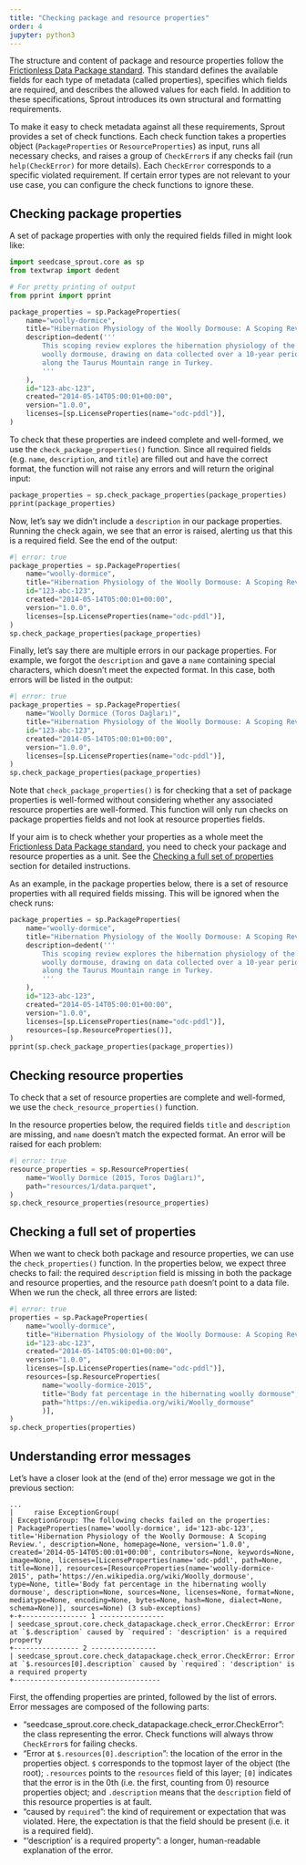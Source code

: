 ```yaml
---
title: "Checking package and resource properties"
order: 4
jupyter: python3
---
```


<!-- TODO: I think this section needs to be updated. -->

The structure and content of package and resource properties follow the
[Frictionless Data Package standard](https://datapackage.org). This
standard defines the available fields for each type of metadata (called
properties), specifies which fields are required, and describes the
allowed values for each field. In addition to these specifications,
Sprout introduces its own structural and formatting requirements.

To make it easy to check metadata against all these requirements, Sprout
provides a set of check functions. Each check function takes a
properties object (`PackageProperties` or `ResourceProperties`) as
input, runs all necessary checks, and raises a group of `CheckError`s if
any checks fail (run `help(CheckError)` for more details). Each
`CheckError` corresponds to a specific violated requirement. If certain
error types are not relevant to your use case, you can configure the
check functions to ignore these.

## Checking package properties

A set of package properties with only the required fields filled in
might look like:

```python
import seedcase_sprout.core as sp
from textwrap import dedent

# For pretty printing of output
from pprint import pprint

package_properties = sp.PackageProperties(
    name="woolly-dormice",
    title="Hibernation Physiology of the Woolly Dormouse: A Scoping Review.",
    description=dedent('''
        This scoping review explores the hibernation physiology of the
        woolly dormouse, drawing on data collected over a 10-year period
        along the Taurus Mountain range in Turkey.
        '''
    ),
    id="123-abc-123",
    created="2014-05-14T05:00:01+00:00",
    version="1.0.0",
    licenses=[sp.LicenseProperties(name="odc-pddl")],
)
```

To check that these properties are indeed complete and well-formed, we
use the `check_package_properties()` function. Since all required fields
(e.g. `name`, `description`, and `title`) are filled out and have the
correct format, the function will not raise any errors and will return
the original input:

```python
package_properties = sp.check_package_properties(package_properties)
pprint(package_properties)
```

Now, let's say we didn't include a `description` in our package
properties. Running the check again, we see that an error is raised,
alerting us that this is a required field. See the end of the output:

```python
#| error: true
package_properties = sp.PackageProperties(
    name="woolly-dormice",
    title="Hibernation Physiology of the Woolly Dormouse: A Scoping Review.",
    id="123-abc-123",
    created="2014-05-14T05:00:01+00:00",
    version="1.0.0",
    licenses=[sp.LicenseProperties(name="odc-pddl")],
)
sp.check_package_properties(package_properties)
```

Finally, let's say there are multiple errors in our package properties.
For example, we forgot the `description` and gave a `name` containing
special characters, which doesn't meet the expected format. In this
case, both errors will be listed in the output:

```python
#| error: true
package_properties = sp.PackageProperties(
    name="Woolly Dormice (Toros Dağları)",
    title="Hibernation Physiology of the Woolly Dormouse: A Scoping Review.",
    id="123-abc-123",
    created="2014-05-14T05:00:01+00:00",
    version="1.0.0",
    licenses=[sp.LicenseProperties(name="odc-pddl")],
)
sp.check_package_properties(package_properties)
```

Note that `check_package_properties()` is for checking that a set of
package properties is well-formed without considering whether any
associated resource properties are well-formed. This function will only
run checks on package properties fields and not look at resource
properties fields.

::: callout-warning
If your aim is to check whether your properties as a whole meet the
[Frictionless Data Package standard](https://datapackage.org), you need
to check your package and resource properties as a unit. See the
[Checking a full set of properties](#checking-a-full-set-of-properties)
section for detailed instructions.
:::

As an example, in the package properties below, there is a set of
resource properties with all required fields missing. This will be
ignored when the check runs:

```python
package_properties = sp.PackageProperties(
    name="woolly-dormice",
    title="Hibernation Physiology of the Woolly Dormouse: A Scoping Review.",
    description=dedent('''
        This scoping review explores the hibernation physiology of the
        woolly dormouse, drawing on data collected over a 10-year period
        along the Taurus Mountain range in Turkey.
        '''
    ),
    id="123-abc-123",
    created="2014-05-14T05:00:01+00:00",
    version="1.0.0",
    licenses=[sp.LicenseProperties(name="odc-pddl")],
    resources=[sp.ResourceProperties()],
)
pprint(sp.check_package_properties(package_properties))
```

## Checking resource properties

To check that a set of resource properties are complete and well-formed,
we use the `check_resource_properties()` function.

In the resource properties below, the required fields `title` and
`description` are missing, and `name` doesn't match the expected format.
An error will be raised for each problem:

```python
#| error: true
resource_properties = sp.ResourceProperties(
    name="Woolly Dormice (2015, Toros Dağları)",
    path="resources/1/data.parquet",
)
sp.check_resource_properties(resource_properties)
```

## Checking a full set of properties {#checking-a-full-set-of-properties}

When we want to check both package and resource properties, we can use
the `check_properties()` function. In the properties below, we expect
three checks to fail: the required `description` field is missing in
both the package and resource properties, and the resource `path`
doesn't point to a data file. When we run the check, all three errors
are listed:

```python
#| error: true
properties = sp.PackageProperties(
    name="woolly-dormice",
    title="Hibernation Physiology of the Woolly Dormouse: A Scoping Review.",
    id="123-abc-123",
    created="2014-05-14T05:00:01+00:00",
    version="1.0.0",
    licenses=[sp.LicenseProperties(name="odc-pddl")],
    resources=[sp.ResourceProperties(
        name="woolly-dormice-2015",
        title="Body fat percentage in the hibernating woolly dormouse",
        path="https://en.wikipedia.org/wiki/Woolly_dormouse"
        )],
)
sp.check_properties(properties)
```

## Understanding error messages

Let's have a closer look at the (end of the) error message we got in the
previous section:

```log
...
|     raise ExceptionGroup(
| ExceptionGroup: The following checks failed on the properties:
| PackageProperties(name='woolly-dormice', id='123-abc-123', title='Hibernation Physiology of the Woolly Dormouse: A Scoping Review.', description=None, homepage=None, version='1.0.0', created='2014-05-14T05:00:01+00:00', contributors=None, keywords=None, image=None, licenses=[LicenseProperties(name='odc-pddl', path=None, title=None)], resources=[ResourceProperties(name='woolly-dormice-2015', path='https://en.wikipedia.org/wiki/Woolly_dormouse', type=None, title='Body fat percentage in the hibernating woolly dormouse', description=None, sources=None, licenses=None, format=None, mediatype=None, encoding=None, bytes=None, hash=None, dialect=None, schema=None)], sources=None) (3 sub-exceptions)
+-+---------------- 1 ----------------
| seedcase_sprout.core.check_datapackage.check_error.CheckError: Error at `$.description` caused by `required`: 'description' is a required property
+---------------- 2 ----------------
| seedcase_sprout.core.check_datapackage.check_error.CheckError: Error at `$.resources[0].description` caused by `required`: 'description' is a required property
+------------------------------------
```

First, the offending properties are printed, followed by the list of
errors. Error messages are composed of the following parts:

-   "seedcase_sprout.core.check_datapackage.check_error.CheckError": the class
    representing the error. Check functions will always throw
    `CheckError`s for failing checks.
-   "Error at `$.resources[0].description`": the location of the error
    in the properties object. `$` corresponds to the topmost layer of
    the object (the root); `.resources` points to the `resources` field
    of this layer; `[0]` indicates that the error is in the 0th (i.e.
    the first, counting from 0) resource properties object; and
    `.description` means that the `description` field of this resource
    properties is at fault.
-   "caused by `required`": the kind of requirement or expectation that
    was violated. Here, the expectation is that the field should be
    present (i.e. it is a required field).
-   "'description' is a required property": a longer, human-readable
    explanation of the error.
